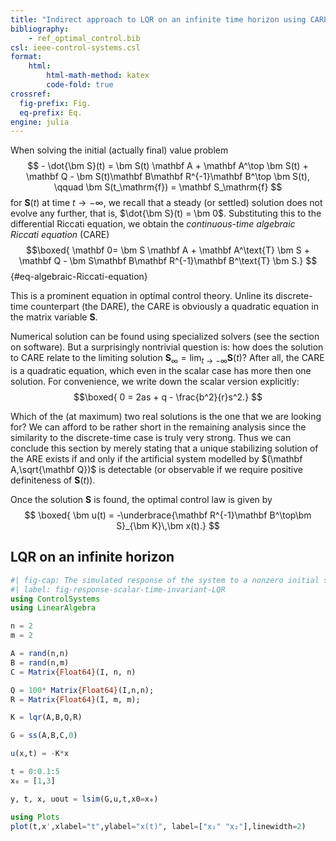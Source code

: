 ```yaml
---
title: "Indirect approach to LQR on an infinite time horizon using CARE"
bibliography: 
    - ref_optimal_control.bib
csl: ieee-control-systems.csl
format:
    html:
        html-math-method: katex
        code-fold: true
crossref:
  fig-prefix: Fig. 
  eq-prefix: Eq.
engine: julia
---
```


When solving the initial (actually final) value problem 
$$
 - \dot{\bm S}(t) =  \bm S(t) \mathbf A + \mathbf A^\top \bm S(t) + \mathbf Q - \bm S(t)\mathbf B\mathbf R^{-1}\mathbf B^\top \bm S(t), \qquad \bm S(t_\mathrm{f}) = \mathbf S_\mathrm{f}
$$
for $\bm S(t)$ at time $t\rightarrow -\infty$, we recall that a steady (or settled) solution does not evolve any further, that is, $\dot{\bm S}(t) = \bm 0$. Substituting this to the differential Riccati equation, we obtain the *continuous-time algebraic Riccati equation* (CARE) 
$$\boxed{
 \mathbf 0=  \bm S \mathbf A + \mathbf A^\text{T} \bm S + \mathbf Q - \bm S\mathbf B\mathbf R^{-1}\mathbf B^\text{T} \bm S.}
$${#eq-algebraic-Riccati-equation}

This is a prominent equation in optimal control theory. Unline its discrete-time counterpart (the DARE), the CARE is obviously a quadratic equation in the matrix variable $\bm S$. 

Numerical solution can be found using specialized solvers (see the section on software). But a surprisingly nontrivial question is: how does the solution to CARE relate to the limiting solution $\bm S_\infty = \lim_{t\rightarrow -\infty} \bm S(t)$? After all, the CARE is a quadratic equation, which even in the scalar case has more then one solution. For convenience, we write down the scalar version explicitly:
$$\boxed{
 0 =  2as + q - \frac{b^2}{r}s^2.}
$$

Which of the (at maximum) two real solutions is the one that we are looking for? We can afford to be rather short in the remaining analysis since the similarity to the discrete-time case is truly very strong. Thus we can conclude this section by merely stating that a unique stabilizing solution of the ARE exists if and only if the artificial system modelled by $(\mathbf A,\sqrt{\mathbf Q})$ is detectable (or observable if we require positive definiteness of $\bm S(t)$).  

Once the solution $\bm S$ is found, the optimal control law is given by
$$
\boxed{
 \bm u(t) = -\underbrace{\mathbf R^{-1}\mathbf B^\top\bm S}_{\bm K}\,\bm x(t).}
$$

::: {#exm-lqr_inf_horizon}
## LQR on an infinite horizon
```julia
#| fig-cap: The simulated response of the system to a nonzero initial state using the time-invariant LQR computed by solving CARE
#| label: fig-response-scalar-time-invariant-LQR
using ControlSystems
using LinearAlgebra

n = 2
m = 2

A = rand(n,n)
B = rand(n,m)
C = Matrix{Float64}(I, n, n)

Q = 100* Matrix{Float64}(I,n,n);
R = Matrix{Float64}(I, m, m);

K = lqr(A,B,Q,R)

G = ss(A,B,C,0)

u(x,t) = -K*x

t = 0:0.1:5
x₀ = [1,3]

y, t, x, uout = lsim(G,u,t,x0=x₀)

using Plots
plot(t,x',xlabel="t",ylabel="x(t)", label=["x₁" "x₂"],linewidth=2)
```
:::
